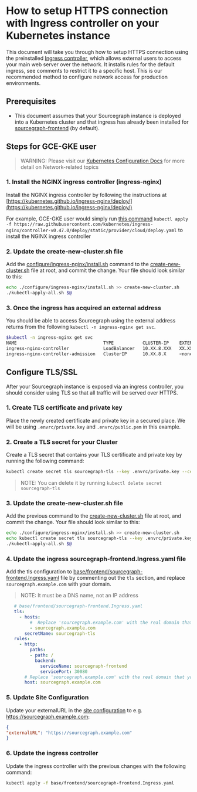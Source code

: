 # How to setup HTTPS connection with Ingress controller on your Kubernetes instance

This document will take you through how to setup HTTPS connection using the preinstalled [Ingress controller](/admin/deploy/kubernetes/configure#ingress-controller), which allows external users to access your main web server over the network. It installs rules for the default ingress, see comments to restrict it to a specific host. This is our recommended method to configure network access for production environments.

## Prerequisites

- This document assumes that your Sourcegraph instance is deployed into a Kubernetes cluster and that ingress has already been installed for [sourcegraph-frontend](https://github.com/sourcegraph/deploy-sourcegraph/blob/master/base/frontend/sourcegraph-frontend.Ingress.yaml) (by default).

## Steps for GCE-GKE user

> WARNING: Please visit our [Kubernetes Configuration Docs](/admin/deploy/kubernetes/configure#ingress-controller) for more detail on Network-related topics
>

### 1. Install the NGINX ingress controller (ingress-nginx)
Install the NGINX ingress controller by following the instructions at [https://kubernetes.github.io/ingress-nginx/deploy/](https://kubernetes.github.io/ingress-nginx/deploy/)

For example, GCE-GKE user would simply run [this command](https://kubernetes.github.io/ingress-nginx/deploy/#gce-gke) `kubectl apply -f https://raw.githubusercontent.com/kubernetes/ingress-nginx/controller-v0.47.0/deploy/static/provider/cloud/deploy.yaml` to install the NGINX ingress controller

### 2. Update the create-new-cluster.sh file
Add the [configure/ingress-nginx/install.sh](https://github.com/sourcegraph/deploy-sourcegraph/blob/master/configure/ingress-nginx/install.sh) command to the [create-new-cluster.sh](https://github.com/sourcegraph/deploy-sourcegraph/blob/master/create-new-cluster.sh) file at root, and commit the change.
Your file should look similar to this:
```sh
echo ./configure/ingress-nginx/install.sh >> create-new-cluster.sh
./kubectl-apply-all.sh $@
```

### 3. Once the ingress has acquired an external address
You should be able to access Sourcegraph using the external address returns from the following `kubectl -n ingress-nginx get svc`.

```bash
$kubectl -n ingress-nginx get svc
NAME                                 TYPE           CLUSTER-IP    EXTERNAL-IP     PORT(S)                      AGE
ingress-nginx-controller             LoadBalancer   10.XX.8.XXX   XX.XXX.XXX.XX   80:32695/TCP,443:31722/TCP   5d13h
ingress-nginx-controller-admission   ClusterIP      10.XX.8.X     <none>          443/TCP                      5d13h
```

## Configure TLS/SSL

After your Sourcegraph instance is exposed via an ingress controller, you should consider using TLS so that all traffic will be served over HTTPS.

### 1. Create TLS certificate and private key

Place the newly created certificate and private key in a secured place. We will be using `.envrc/private.key` and `.envrc/public.pem` in this example.

### 2. Create a TLS secret for your Cluster

Create a TLS secret that contains your TLS certificate and private key by running the following command:

```bash
kubectl create secret tls sourcegraph-tls --key .envrc/private.key --cert .envrc/public.pem
```

> NOTE: You can delete it by running `kubectl delete secret sourcegraph-tls`

### 3. Update the create-new-cluster.sh file

Add the previous command to the [create-new-cluster.sh](https://github.com/sourcegraph/deploy-sourcegraph/blob/master/create-new-cluster.sh) file at root, and commit the change. Your file should look similar to this:

```bash
echo ./configure/ingress-nginx/install.sh >> create-new-cluster.sh
echo kubectl create secret tls sourcegraph-tls --key .envrc/private.key --cert .envrc/public.pem  >> create-new-cluster.sh
./kubectl-apply-all.sh $@
```

### 4. Update the ingress sourcegraph-frontend.Ingress.yaml file

Add the tls configuration to [base/frontend/sourcegraph-frontend.Ingress.yaml](https://github.com/sourcegraph/deploy-sourcegraph/blob/master/base/frontend/sourcegraph-frontend.Ingress.yaml) file by commenting out the `tls` section, and replace `sourcegraph.example.com` with your domain.

> NOTE: It must be a DNS name, not an IP address

```yaml
   # base/frontend/sourcegraph-frontend.Ingress.yaml
   tls:
     - hosts:
         #  Replace 'sourcegraph.example.com' with the real domain that you want to use for your Sourcegraph instance.
         - sourcegraph.example.com
       secretName: sourcegraph-tls
   rules:
     - http:
         paths:
         - path: /
           backend:
             serviceName: sourcegraph-frontend
             servicePort: 30080
       # Replace 'sourcegraph.example.com' with the real domain that you want to use for your Sourcegraph instance.
       host: sourcegraph.example.com

```

### 5. Update Site Configuration

Update your externalURL in the [site configuration](/admin/config/site_config) to e.g. https://sourcegraph.example.com:

```json
{
"externalURL": "https://sourcegraph.example.com"
}
```

### 6. Update the ingress controller

Update the ingress controller with the previous changes with the following command:

```bash
kubectl apply -f base/frontend/sourcegraph-frontend.Ingress.yaml
```
